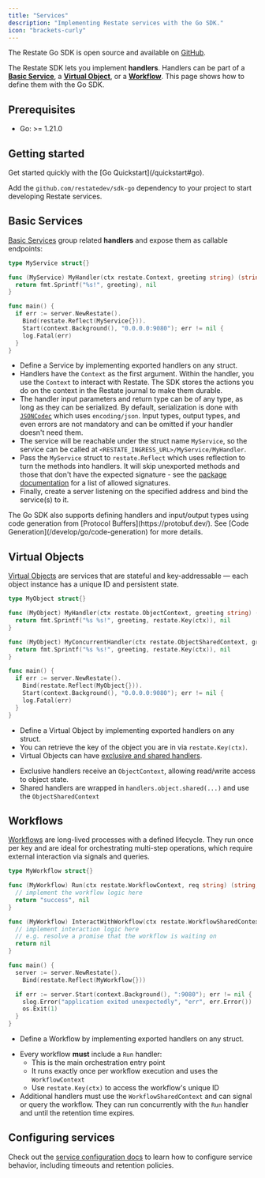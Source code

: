 ```yaml
---
title: "Services"
description: "Implementing Restate services with the Go SDK."
icon: "brackets-curly"
---
```



The Restate Go SDK is open source and available on [GitHub](https://github.com/restatedev/sdk-typescript).

The Restate SDK lets you implement **handlers**. Handlers can be part of a **[Basic Service](/foundations/services#basic-service)**, a **[Virtual Object](/foundations/services#virtual-object)**, or a **[Workflow](/foundations/services#workflow)**. This page shows how to define them with the Go SDK.

## Prerequisites
- Go: >= 1.21.0

## Getting started
<Tip>
    Get started quickly with the [Go Quickstart](/quickstart#go).
</Tip>

Add the `github.com/restatedev/sdk-go` dependency to your project to start developing Restate services.


## Basic Services

[Basic Services](/foundations/services) group related **handlers** and expose them as callable endpoints:

```go {"CODE_LOAD::go/develop/myservice/main.go?collapse_prequel"} 
type MyService struct{}

func (MyService) MyHandler(ctx restate.Context, greeting string) (string, error) {
  return fmt.Sprintf("%s!", greeting), nil
}

func main() {
  if err := server.NewRestate().
    Bind(restate.Reflect(MyService{})).
    Start(context.Background(), "0.0.0.0:9080"); err != nil {
    log.Fatal(err)
  }
}
```

- Define a Service by implementing exported handlers on any struct.
- Handlers have the `Context` as the first argument.
Within the handler, you use the `Context` to interact with Restate.
The SDK stores the actions you do on the context in the Restate journal to make them durable.
- The handler input parameters and return type can be of any type, as long as
they can be serialized. By default, serialization is done with [`JSONCodec`](https://pkg.go.dev/github.com/restatedev/sdk-go/encoding#PayloadCodec)
which uses `encoding/json`. Input types, output types, and even errors are not mandatory
and can be omitted if your handler doesn't need them.
- The service will be reachable under the struct name `MyService`, so the service can be
called at `<RESTATE_INGRESS_URL>/MyService/MyHandler`.
- Pass the `MyService` struct to `restate.Reflect` which uses reflection to turn
the methods into handlers. It will skip unexported methods and those that
don't have the expected signature - see the [package documentation](https://pkg.go.dev/github.com/restatedev/sdk-go#Reflect)
for a list of allowed signatures.
- Finally, create a server listening on the specified address and bind the
service(s) to it.


<Tip>
    The Go SDK also supports defining handlers and input/output types using
    code generation from [Protocol Buffers](https://protobuf.dev/). See
    [Code Generation](/develop/go/code-generation) for more details.
</Tip>

## Virtual Objects

[Virtual Objects](/foundations/services) are services that are stateful and key-addressable — each object instance has a unique ID and persistent state.

```go {"CODE_LOAD::go/develop/myvirtualobject/main.go?collapse_prequel"} 
type MyObject struct{}

func (MyObject) MyHandler(ctx restate.ObjectContext, greeting string) (string, error) {
  return fmt.Sprintf("%s %s!", greeting, restate.Key(ctx)), nil
}

func (MyObject) MyConcurrentHandler(ctx restate.ObjectSharedContext, greeting string) (string, error) {
  return fmt.Sprintf("%s %s!", greeting, restate.Key(ctx)), nil
}

func main() {
  if err := server.NewRestate().
    Bind(restate.Reflect(MyObject{})).
    Start(context.Background(), "0.0.0.0:9080"); err != nil {
    log.Fatal(err)
  }
}
```

- Define a Virtual Object by implementing exported handlers on any struct.
- You can retrieve the key of the object you are in via `restate.Key(ctx)`.
- Virtual Objects can have [exclusive and shared handlers](/foundations/functions#handler-behavior).
* Exclusive handlers receive an `ObjectContext`, allowing read/write access to object state.
* Shared handlers are wrapped in `handlers.object.shared(...)` and use the `ObjectSharedContext`

## Workflows

[Workflows](/foundations/services) are long-lived processes with a defined lifecycle. They run once per key and are ideal for orchestrating multi-step operations, which require external interaction via signals and queries.

```go {"CODE_LOAD::go/develop/myworkflow/main.go?collapse_prequel"} 
type MyWorkflow struct{}

func (MyWorkflow) Run(ctx restate.WorkflowContext, req string) (string, error) {
  // implement the workflow logic here
  return "success", nil
}

func (MyWorkflow) InteractWithWorkflow(ctx restate.WorkflowSharedContext) error {
  // implement interaction logic here
  // e.g. resolve a promise that the workflow is waiting on
  return nil
}

func main() {
  server := server.NewRestate().
    Bind(restate.Reflect(MyWorkflow{}))

  if err := server.Start(context.Background(), ":9080"); err != nil {
    slog.Error("application exited unexpectedly", "err", err.Error())
    os.Exit(1)
  }
}
```

- Define a Workflow by implementing exported handlers on any struct.
* Every workflow **must** include a `Run` handler:
  * This is the main orchestration entry point
  * It runs exactly once per workflow execution and uses the `WorkflowContext`
  * Use `restate.Key(ctx)` to access the workflow's unique ID
* Additional handlers must use the `WorkflowSharedContext` and can signal or query the workflow. They can run concurrently with the `Run` handler and until the retention time expires.

## Configuring services
Check out the [service configuration docs](/services/configuration) to learn how to configure service behavior, including timeouts and retention policies.